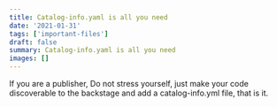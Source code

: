 ```yaml
---
title: Catalog-info.yaml is all you need
date: '2021-01-31'
tags: ['important-files']
draft: false
summary: Catalog-info.yaml is all you need
images: []
---
```


If you are a publisher, Do not stress yourself, just make your code discoverable to the backstage and add a catalog-info.yml file, that is it.
